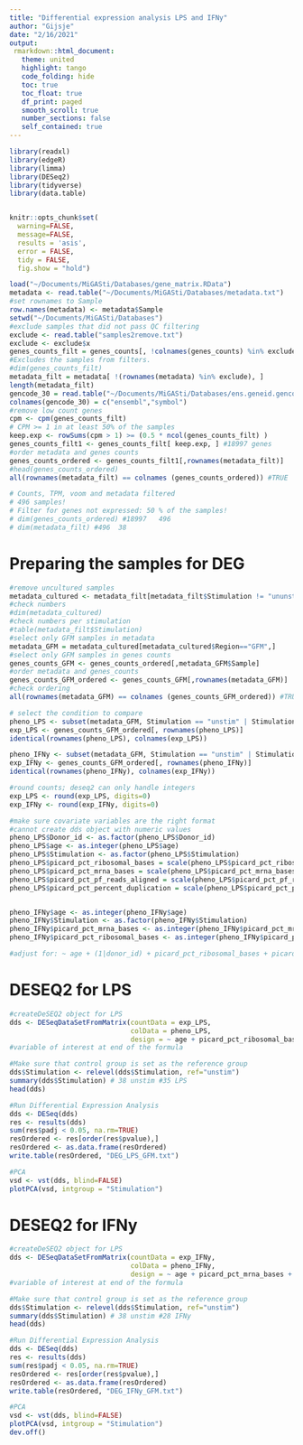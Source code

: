 ```yaml
---
title: "Differential expression analysis LPS and IFNy"
author: "Gijsje"
date: "2/16/2021"
output: 
 rmarkdown::html_document:
   theme: united
   highlight: tango
   code_folding: hide
   toc: true
   toc_float: true
   df_print: paged
   smooth_scroll: true
   number_sections: false
   self_contained: true
---
```


```r
library(readxl)
library(edgeR)
library(limma)
library(DESeq2)
library(tidyverse)
library(data.table)


knitr::opts_chunk$set( 
  warning=FALSE,
  message=FALSE,
  results = 'asis',
  error = FALSE,
  tidy = FALSE,
  fig.show = "hold")
```


```r
load("~/Documents/MiGASti/Databases/gene_matrix.RData")
metadata <- read.table("~/Documents/MiGASti/Databases/metadata.txt")
#set rownames to Sample
row.names(metadata) <- metadata$Sample 
setwd("~/Documents/MiGASti/Databases")
#exclude samples that did not pass QC filtering
exclude <- read.table("samples2remove.txt")
exclude <- exclude$x
genes_counts_filt = genes_counts[, !colnames(genes_counts) %in% exclude] 
#Excludes the samples from filters. 
#dim(genes_counts_filt)
metadata_filt = metadata[ !(rownames(metadata) %in% exclude), ]
length(metadata_filt)
gencode_30 = read.table("~/Documents/MiGASti/Databases/ens.geneid.gencode.v30")
colnames(gencode_30) = c("ensembl","symbol")
#remove low count genes
cpm <- cpm(genes_counts_filt) 
# CPM >= 1 in at least 50% of the samples
keep.exp <- rowSums(cpm > 1) >= (0.5 * ncol(genes_counts_filt) )
genes_counts_filt1 <- genes_counts_filt[ keep.exp, ] #18997 genes 
#order metadata and genes counts
genes_counts_ordered <- genes_counts_filt1[,rownames(metadata_filt)]
#head(genes_counts_ordered)
all(rownames(metadata_filt) == colnames (genes_counts_ordered)) #TRUE
```


```r
# Counts, TPM, voom and metadata filtered 
# 496 samples!  
# Filter for genes not expressed: 50 % of the samples! 
# dim(genes_counts_ordered) #18997   496
# dim(metadata_filt) #496  38
```

# Preparing the samples for DEG

```r
#remove uncultured samples
metadata_cultured <- metadata_filt[metadata_filt$Stimulation != "ununstim",]
#check numbers
#dim(metadata_cultured)
#check numbers per stimulation
#table(metadata_filt$Stimulation)
#select only GFM samples in metadata
metadata_GFM = metadata_cultured[metadata_cultured$Region=="GFM",]
#select only GFM samples in genes counts
genes_counts_GFM <- genes_counts_ordered[,metadata_GFM$Sample]
#order metadata and genes_counts
genes_counts_GFM_ordered <- genes_counts_GFM[,rownames(metadata_GFM)]
#check ordering
all(rownames(metadata_GFM) == colnames (genes_counts_GFM_ordered)) #TRUE

# select the condition to compare
pheno_LPS <- subset(metadata_GFM, Stimulation == "unstim" | Stimulation == "LPS")
exp_LPS <- genes_counts_GFM_ordered[, rownames(pheno_LPS)]
identical(rownames(pheno_LPS), colnames(exp_LPS))

pheno_IFNy <- subset(metadata_GFM, Stimulation == "unstim" | Stimulation == "IFNy")
exp_IFNy <- genes_counts_GFM_ordered[, rownames(pheno_IFNy)]
identical(rownames(pheno_IFNy), colnames(exp_IFNy))

#round counts; deseq2 can only handle integers
exp_LPS <- round(exp_LPS, digits=0)
exp_IFNy <- round(exp_IFNy, digits=0)

#make sure covariate variables are the right format 
#cannot create dds object with numeric values
pheno_LPS$Donor_id <- as.factor(pheno_LPS$Donor_id)
pheno_LPS$age <- as.integer(pheno_LPS$age)
pheno_LPS$Stimulation <- as.factor(pheno_LPS$Stimulation)
pheno_LPS$picard_pct_ribosomal_bases = scale(pheno_LPS$picard_pct_ribosomal_bases)
pheno_LPS$picard_pct_mrna_bases = scale(pheno_LPS$picard_pct_mrna_bases)
pheno_LPS$picard_pct_pf_reads_aligned = scale(pheno_LPS$picard_pct_pf_reads_aligned)
pheno_LPS$picard_pct_percent_duplication = scale(pheno_LPS$picard_pct_percent_duplication)


pheno_IFNy$age <- as.integer(pheno_IFNy$age)
pheno_IFNy$Stimulation <- as.factor(pheno_IFNy$Stimulation)
pheno_IFNy$picard_pct_mrna_bases <- as.integer(pheno_IFNy$picard_pct_mrna_bases)
pheno_IFNy$picard_pct_ribosomal_bases <- as.integer(pheno_IFNy$picard_pct_ribosomal_bases)

#adjust for: ~ age + (1|donor_id) + picard_pct_ribosomal_bases + picard_pct_mrna_bases + (1|sex)  + picard_pct_percent_duplication + picard_pct_pf_reads_aligned 
```

# DESEQ2 for LPS 

```r
#createDeSEQ2 object for LPS
dds <- DESeqDataSetFromMatrix(countData = exp_LPS,
                              colData = pheno_LPS,
                              design = ~ age + picard_pct_ribosomal_bases + picard_pct_mrna_bases + picard_pct_percent_duplication + picard_pct_pf_reads_aligned + Stimulation) 
#variable of interest at end of the formula

#Make sure that control group is set as the reference group
dds$Stimulation <- relevel(dds$Stimulation, ref="unstim")
summary(dds$Stimulation) # 38 unstim #35 LPS
head(dds)

#Run Differential Expression Analysis 
dds <- DESeq(dds)
res <- results(dds)
sum(res$padj < 0.05, na.rm=TRUE)
resOrdered <- res[order(res$pvalue),] 
resOrdered <- as.data.frame(resOrdered)
write.table(resOrdered, "DEG_LPS_GFM.txt")

#PCA
vsd <- vst(dds, blind=FALSE) 
plotPCA(vsd, intgroup = "Stimulation")
```

# DESEQ2 for IFNy

```r
#createDeSEQ2 object for LPS
dds <- DESeqDataSetFromMatrix(countData = exp_IFNy,
                              colData = pheno_IFNy,
                              design = ~ age + picard_pct_mrna_bases + picard_pct_ribosomal_bases + Stimulation) 
#variable of interest at end of the formula

#Make sure that control group is set as the reference group
dds$Stimulation <- relevel(dds$Stimulation, ref="unstim")
summary(dds$Stimulation) # 38 unstim #28 IFNy
head(dds)

#Run Differential Expression Analysis 
dds <- DESeq(dds)
res <- results(dds)
sum(res$padj < 0.05, na.rm=TRUE)
resOrdered <- res[order(res$pvalue),] 
resOrdered <- as.data.frame(resOrdered)
write.table(resOrdered, "DEG_IFNy_GFM.txt")

#PCA
vsd <- vst(dds, blind=FALSE) 
plotPCA(vsd, intgroup = "Stimulation")
dev.off()
```




